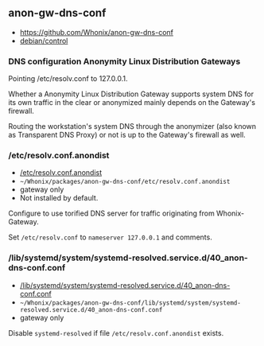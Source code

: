 == anon-gw-dns-conf ==

* https://github.com/Whonix/anon-gw-dns-conf
* [https://github.com/Whonix/anon-gw-dns-conf/blob/master/debian/control debian/control]
===  DNS configuration Anonymity Linux Distribution Gateways ===

Pointing /etc/resolv.conf to 127.0.0.1.

Whether a Anonymity Linux Distribution Gateway supports system DNS for its own
traffic in the clear or anonymized mainly depends on the Gateway's firewall.

Routing the workstation's system DNS through the anonymizer (also known as
Transparent DNS Proxy) or not is up to the Gateway's firewall as well.
=== /etc/resolv.conf.anondist ===

* [https://github.com/Whonix/anon-gw-dns-conf/blob/master/etc/resolv.conf.anondist /etc/resolv.conf.anondist]
* <code>~/Whonix/packages/anon-gw-dns-conf/etc/resolv.conf.anondist</code>
* gateway only<!--gateway-only-->
* Not installed by default.

Configure to use torified DNS server for traffic originating from
Whonix-Gateway.

Set <code>/etc/resolv.conf</code> to <code>nameserver 127.0.0.1</code>
and comments.
=== /lib/systemd/system/systemd-resolved.service.d/40_anon-dns-conf.conf ===

* [https://github.com/Whonix/anon-gw-dns-conf/blob/master/lib/systemd/system/systemd-resolved.service.d/40_anon-dns-conf.conf /lib/systemd/system/systemd-resolved.service.d/40_anon-dns-conf.conf]
* <code>~/Whonix/packages/anon-gw-dns-conf/lib/systemd/system/systemd-resolved.service.d/40_anon-dns-conf.conf</code>
* gateway only<!--gateway-only-->

Disable <code>systemd-resolved</code> if file
<code>/etc/resolv.conf.anondist</code> exists.
